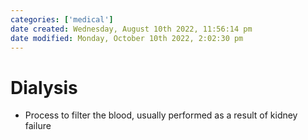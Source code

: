 ```yaml
---
categories: ['medical']
date created: Wednesday, August 10th 2022, 11:56:14 pm
date modified: Monday, October 10th 2022, 2:02:30 pm
---
```


# Dialysis
- Process to filter the blood, usually performed as a result of kidney failure



